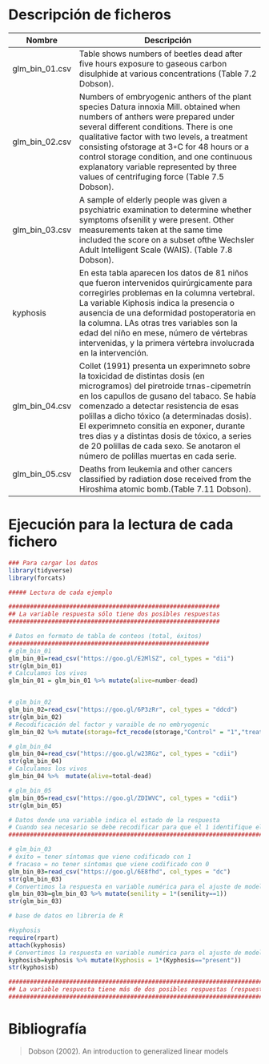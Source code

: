 # Descripción de ficheros

Nombre             | Descripción
-------------------|------------------------------------------------------------
glm_bin_01.csv       |   Table shows numbers of beetles dead after five hours exposure to gaseous carbon disulphide at various concentrations (Table 7.2 Dobson).
glm_bin_02.csv       |   Numbers of embryogenic anthers of the plant species Datura innoxia Mill. obtained when numbers of anthers were prepared under several different conditions. There is one qualitative factor with two levels, a treatment consisting ofstorage at 3◦C for 48 hours or a control storage condition, and one continuous explanatory variable represented by three values of centrifuging force (Table 7.5 Dobson).
glm_bin_03.csv       |   A sample of elderly people was given a psychiatric examination to determine whether symptoms ofsenilit y were present. Other measurements taken at the same time included the score on a subset ofthe Wechsler Adult Intelligent Scale (WAIS). (Table 7.8 Dobson).
kyphosis       |En esta tabla aparecen los datos de 81 niños que fueron intervenidos quirúrgicamente para corregirles problemas en la columna vertebral. La variable Kiphosis indica la presencia o ausencia de una deformidad postoperatoria en la columna. LAs otras tres variables son la edad del niño en mese, número de vértebras intervenidas, y la primera vértebra involucrada en la intervención.
glm_bin_04.csv       |Collet (1991) presenta un experimneto sobre la toxicidad de distintas dosis (en microgramos) del piretroide trnas-cipemetrín en los capullos de gusano del tabaco. Se había comenzado a detectar resistencia de esas polillas a dicho tóxico (a determinadas dosis). El experimneto consitía en exponer, durante tres dias y a distintas dosis de tóxico, a series de 20 polillas de cada sexo. Se anotaron el número de polillas muertas en cada serie.
glm_bin_05.csv       |Deaths from leukemia and other cancers classified by radiation dose received from the Hiroshima atomic bomb.(Table 7.11 Dobson).

# Ejecución para la lectura de cada fichero



```r
### Para cargar los datos
library(tidyverse)
library(forcats)

##### Lectura de cada ejemplo

###########################################################
## La variable respuesta sólo tiene dos posibles respuestas
###########################################################

# Datos en formato de tabla de conteos (total, éxitos)
########################################################
# glm_bin_01
glm_bin_01=read_csv("https://goo.gl/E2MlSZ", col_types = "dii")
str(glm_bin_01)
# Calculamos los vivos
glm_bin_01 = glm_bin_01 %>% mutate(alive=number-dead)


# glm_bin_02
glm_bin_02=read_csv("https://goo.gl/6P3zRr", col_types = "ddcd")
str(glm_bin_02)
# Recodificación del factor y varaible de no embryogenic
glm_bin_02 %>% mutate(storage=fct_recode(storage,"Control" = "1","treatment" = "2")) %>% mutate(nembrig=total-embryogenic)

# glm_bin_04
glm_bin_04=read_csv("https://goo.gl/w23RGz", col_types = "cdii")
str(glm_bin_04)
# Calculamos los vivos
glm_bin_04 %>%  mutate(alive=total-dead)

# glm_bin_05
glm_bin_05=read_csv("https://goo.gl/ZDIWVC", col_types = "cdii")
str(glm_bin_05)

# Datos donde una variable indica el estado de la respuesta
# Cuando sea necesario se debe recodificar para que el 1 identifique el "éxito" y 0 el "fracaso"
##################################################################################################

# glm_bin_03
# éxito = tener síntomas que viene codificado con 1
# fracaso = no tener síntomas que viene codificado con 0
glm_bin_03=read_csv("https://goo.gl/6E8fhd", col_types = "dc")
str(glm_bin_03)
# Convertimos la respuesta en variable numérica para el ajuste de modelos
glm_bin_03b=glm_bin_03 %>% mutate(senility = 1*(senility==1))
str(glm_bin_03)

# base de datos en libreria de R 

#kyphosis
require(rpart)
attach(kyphosis)
# Convertimos la respuesta en variable numérica para el ajuste de modelos
kyphosisb=kyphosis %>% mutate(Kyphosis = 1*(Kyphosis=="present"))
str(kyphosisb)

###########################################################################################
## La variable respuesta tiene más de dos posibles respuestas (respuesta nominal u ordinal)
###########################################################################################


```

# Bibliografía

>Dobson (2002). An introduction to generalized linear models
